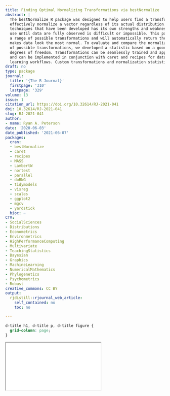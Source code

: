 ```yaml
---
title: Finding Optimal Normalizing Transformations via bestNormalize
abstract: |
  The bestNormalize R package was designed to help users find a transformation that can
  effectively normalize a vector regardless of its actual distribution. Each of the many normalization
  techniques that have been developed has its own strengths and weaknesses, and deciding which to
  use until data are fully observed is difficult or impossible. This package facilitates choosing between
  a range of possible transformations and will automatically return the best one, i.e., the one that
  makes data look the most normal. To evaluate and compare the normalization efficacy across a suite
  of possible transformations, we developed a statistic based on a goodness of fit test divided by its
  degrees of freedom. Transformations can be seamlessly trained and applied to newly observed data
  and can be implemented in conjunction with caret and recipes for data preprocessing in machine
  learning workflows. Custom transformations and normalization statistics are supported.
draft: no
type: package
journal:
  title: '{The R Journal}'
  firstpage: '310'
  lastpage: '329'
volume: 13
issue: 1
citation_url: https://doi.org/10.32614/RJ-2021-041
doi: 10.32614/RJ-2021-041
slug: RJ-2021-041
author:
- name: Ryan A. Peterson
date: '2020-06-03'
date_published: '2021-06-07'
packages:
  cran:
  - bestNormalize
  - caret
  - recipes
  - MASS
  - LambertW
  - nortest
  - parallel
  - doRNG
  - tidymodels
  - visreg
  - scales
  - ggplot2
  - mgcv
  - yardstick
  bioc: ~
CTV:
- SocialSciences
- Distributions
- Econometrics
- Environmetrics
- HighPerformanceComputing
- Multivariate
- TeachingStatistics
- Bayesian
- Graphics
- MachineLearning
- NumericalMathematics
- Phylogenetics
- Psychometrics
- Robust
creative_commons: CC BY
output:
  rjdistill::rjournal_web_article:
    self_contained: no
    toc: no

---
```


```css
d-title h1, d-title p, d-title figure {
  grid-column: page;
}
```

<div class="l-page">
  <object data="RJ-2021-041.pdf" type="application/pdf" style="height:955px;width:100%">
    <iframe src="RJ-2021-041.pdf"></iframe>
  </object>
</div>
